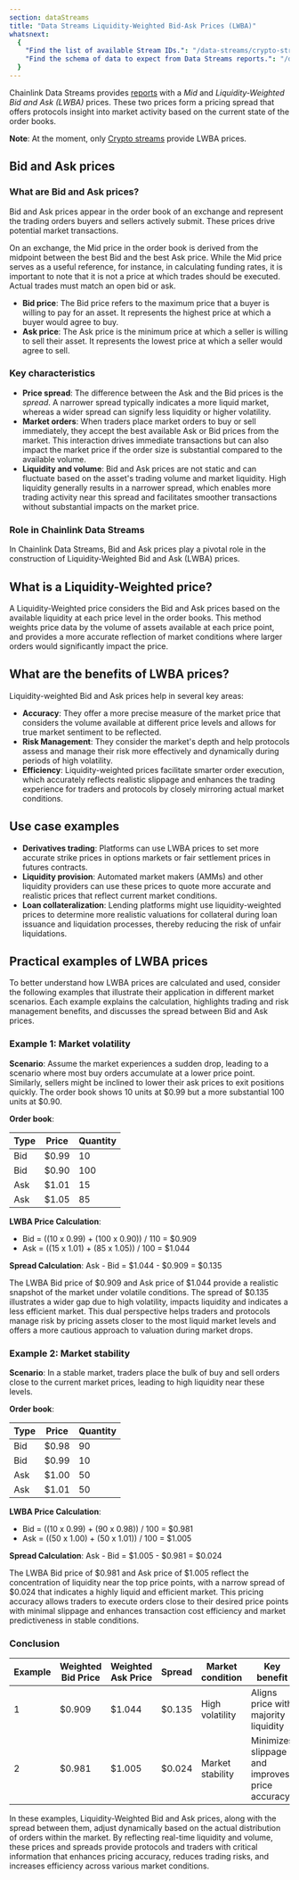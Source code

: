```yaml
---
section: dataStreams
title: "Data Streams Liquidity-Weighted Bid-Ask Prices (LWBA)"
whatsnext:
  {
    "Find the list of available Stream IDs.": "/data-streams/crypto-streams",
    "Find the schema of data to expect from Data Streams reports.": "/data-streams/reference/report-schema",
  }
---
```



<DataStreams section="dsNotes" />

Chainlink Data Streams provides [reports](/data-streams/reference/report-schema) with a _Mid_ and _Liquidity-Weighted Bid and Ask (LWBA)_ prices. These two prices form a pricing spread that offers protocols insight into market activity based on the current state of the order books.

**Note**: At the moment, only [Crypto streams](/data-streams/crypto-streams) provide LWBA prices.

## Bid and Ask prices

### What are Bid and Ask prices?

Bid and Ask prices appear in the order book of an exchange and represent the trading orders buyers and sellers actively submit. These prices drive potential market transactions.

On an exchange, the Mid price in the order book is derived from the midpoint between the best Bid and the best Ask price. While the Mid price serves as a useful reference, for instance, in calculating funding rates, it is important to note that it is not a price at which trades should be executed. Actual trades must match an open bid or ask.

- **Bid price**: The Bid price refers to the maximum price that a buyer is willing to pay for an asset. It represents the highest price at which a buyer would agree to buy.
- **Ask price**: The Ask price is the minimum price at which a seller is willing to sell their asset. It represents the lowest price at which a seller would agree to sell.

### Key characteristics

- **Price spread**: The difference between the Ask and the Bid prices is the _spread_. A narrower spread typically indicates a more liquid market, whereas a wider spread can signify less liquidity or higher volatility.
- **Market orders**: When traders place market orders to buy or sell immediately, they accept the best available Ask or Bid prices from the market. This interaction drives immediate transactions but can also impact the market price if the order size is substantial compared to the available volume.
- **Liquidity and volume**: Bid and Ask prices are not static and can fluctuate based on the asset's trading volume and market liquidity. High liquidity generally results in a narrower spread, which enables more trading activity near this spread and facilitates smoother transactions without substantial impacts on the market price.

### Role in Chainlink Data Streams

In Chainlink Data Streams, Bid and Ask prices play a pivotal role in the construction of Liquidity-Weighted Bid and Ask (LWBA) prices.

## What is a Liquidity-Weighted price?

A Liquidity-Weighted price considers the Bid and Ask prices based on the available liquidity at each price level in the order books. This method weights price data by the volume of assets available at each price point, and provides a more accurate reflection of market conditions where larger orders would significantly impact the price.

## What are the benefits of LWBA prices?

Liquidity-weighted Bid and Ask prices help in several key areas:

- **Accuracy**: They offer a more precise measure of the market price that considers the volume available at different price levels and allows for true market sentiment to be reflected.
- **Risk Management**: They consider the market's depth and help protocols assess and manage their risk more effectively and dynamically during periods of high volatility.
- **Efficiency**: Liquidity-weighted prices facilitate smarter order execution, which accurately reflects realistic slippage and enhances the trading experience for traders and protocols by closely mirroring actual market conditions.

## Use case examples

- **Derivatives trading**: Platforms can use LWBA prices to set more accurate strike prices in options markets or fair settlement prices in futures contracts.
- **Liquidity provision**: Automated market makers (AMMs) and other liquidity providers can use these prices to quote more accurate and realistic prices that reflect current market conditions.
- **Loan collateralization**: Lending platforms might use liquidity-weighted prices to determine more realistic valuations for collateral during loan issuance and liquidation processes, thereby reducing the risk of unfair liquidations.

## Practical examples of LWBA prices

To better understand how LWBA prices are calculated and used, consider the following examples that illustrate their application in different market scenarios. Each example explains the calculation, highlights trading and risk management benefits, and discusses the spread between Bid and Ask prices.

### Example 1: Market volatility

**Scenario**: Assume the market experiences a sudden drop, leading to a scenario where most buy orders accumulate at a lower price point. Similarly, sellers might be inclined to lower their ask prices to exit positions quickly. The order book shows 10 units at $0.99 but a more substantial 100 units at $0.90.

**Order book**:

| Type | Price | Quantity |
| ---- | ----- | -------- |
| Bid  | $0.99 | 10       |
| Bid  | $0.90 | 100      |
| Ask  | $1.01 | 15       |
| Ask  | $1.05 | 85       |

**LWBA Price Calculation**:

- Bid = ((10 x 0.99) + (100 x 0.90)) / 110 = $0.909
- Ask = ((15 x 1.01) + (85 x 1.05)) / 100 = $1.044

**Spread Calculation**: Ask - Bid = $1.044 - $0.909 = $0.135

The LWBA Bid price of $0.909 and Ask price of $1.044 provide a realistic snapshot of the market under volatile conditions. The spread of $0.135 illustrates a wider gap due to high volatility, impacts liquidity and indicates a less efficient market. This dual perspective helps traders and protocols manage risk by pricing assets closer to the most liquid market levels and offers a more cautious approach to valuation during market drops.

### Example 2: Market stability

**Scenario**: In a stable market, traders place the bulk of buy and sell orders close to the current market prices, leading to high liquidity near these levels.

**Order book**:

| Type | Price | Quantity |
| ---- | ----- | -------- |
| Bid  | $0.98 | 90       |
| Bid  | $0.99 | 10       |
| Ask  | $1.00 | 50       |
| Ask  | $1.01 | 50       |

**LWBA Price Calculation**:

- Bid = ((10 x 0.99) + (90 x 0.98)) / 100 = $0.981
- Ask = ((50 x 1.00) + (50 x 1.01)) / 100 = $1.005

**Spread Calculation**: Ask - Bid = $1.005 - $0.981 = $0.024

The LWBA Bid price of $0.981 and Ask price of $1.005 reflect the concentration of liquidity near the top price points, with a narrow spread of $0.024 that indicates a highly liquid and efficient market. This pricing accuracy allows traders to execute orders close to their desired price points with minimal slippage and enhances transaction cost efficiency and market predictiveness in stable conditions.

### Conclusion

| Example | Weighted Bid Price | Weighted Ask Price | Spread | Market condition | Key benefit                                    |
| ------- | ------------------ | ------------------ | ------ | ---------------- | ---------------------------------------------- |
| 1       | $0.909             | $1.044             | $0.135 | High volatility  | Aligns price with majority liquidity           |
| 2       | $0.981             | $1.005             | $0.024 | Market stability | Minimizes slippage and improves price accuracy |

In these examples, Liquidity-Weighted Bid and Ask prices, along with the spread between them, adjust dynamically based on the actual distribution of orders within the market. By reflecting real-time liquidity and volume, these prices and spreads provide protocols and traders with critical information that enhances pricing accuracy, reduces trading risks, and increases efficiency across various market conditions.
